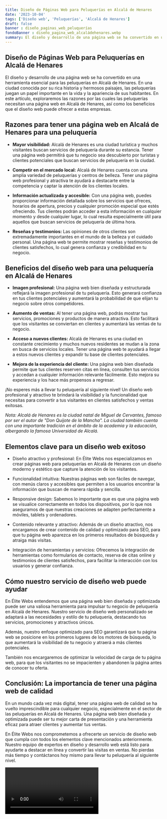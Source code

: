 ```yaml
---
title: Diseño de Páginas Web para Peluquerías en Alcalá de Henares
date: '2023-10-04'
tags: ['Diseño web', 'Peluquerías', 'Alcalá de Henares']
draft: false
banner : diseño_paginas_web_peluquerías
fondoBanner : diseño_pagina_web_alcaládehenares.webp
summary: El diseño y desarrollo de una página web se ha convertido en una herramienta esencial para las peluquerías en Alcalá de Henares. En una ciudad conocida por su rica historia y hermosos paisajes, las peluquerías juegan un papel importante en la vida y la apariencia de sus habitantes. En este artículo, exploraremos las razones por las cuales las peluquerías necesitan una página web en Alcalá de Henares, así como los beneficios que el diseño web puede ofrecer a estas empresas.
---
```


## Diseño de Páginas Web para Peluquerías en Alcalá de Henares

El diseño y desarrollo de una página web se ha convertido en una herramienta esencial para las peluquerías en Alcalá de Henares. En una ciudad conocida por su rica historia y hermosos paisajes, las peluquerías juegan un papel importante en la vida y la apariencia de sus habitantes. En este artículo, exploraremos las razones por las cuales las peluquerías necesitan una página web en Alcalá de Henares, así como los beneficios que el diseño web puede ofrecer a estas empresas.

## Razones para tener una página web en Alcalá de Henares para una peluquería

- **Mayor visibilidad:** Alcalá de Henares es una ciudad turística y muchos visitantes buscan servicios de peluquería durante su estancia. Tener una página web permitirá que tu negocio sea descubierto por turistas y clientes potenciales que buscan servicios de peluquería en la ciudad.

- **Competir en el mercado local:** Alcalá de Henares cuenta con una amplia variedad de peluquerías y centros de belleza. Tener una página web profesional y atractiva te ayudará a destacarte entre la competencia y captar la atención de los clientes locales.

- **Información actualizada y accesible:** Con una página web, puedes proporcionar información detallada sobre los servicios que ofreces, horarios de apertura, precios y cualquier promoción especial que estés ofreciendo. Tus clientes podrán acceder a esta información en cualquier momento y desde cualquier lugar, lo cual resulta especialmente útil para aquellos que buscan servicios de peluquería de última hora.

- **Reseñas y testimonios:** Las opiniones de otros clientes son extremadamente importantes en el mundo de la belleza y el cuidado personal. Una página web te permite mostrar reseñas y testimonios de clientes satisfechos, lo cual genera confianza y credibilidad en tu negocio.

## Beneficios del diseño web para una peluquería en Alcalá de Henares

- **Imagen profesional:** Una página web bien diseñada y estructurada reflejará la imagen profesional de tu peluquería. Esto generará confianza en tus clientes potenciales y aumentará la probabilidad de que elijan tu negocio sobre otros competidores.

- **Aumento de ventas:** Al tener una página web, podrás mostrar tus servicios, promociones y productos de manera atractiva. Esto facilitará que los visitantes se conviertan en clientes y aumentará las ventas de tu negocio.

- **Acceso a nuevos clientes:** Alcalá de Henares es una ciudad en constante crecimiento y muchos nuevos residentes se mudan a la zona en busca de servicios locales. Tener una página web te ayudará a llegar a estos nuevos clientes y expandir tu base de clientes potenciales.

- **Mejora de la experiencia del cliente:** Una página web bien diseñada permite que tus clientes reserven citas en línea, consulten tus servicios y accedan a cualquier información relevante fácilmente. Esto mejora su experiencia y los hace más propensos a regresar.

¡No esperes más a llevar tu peluquería al siguiente nivel! Un diseño web profesional y atractivo te brindará la visibilidad y la funcionalidad que necesitas para convertir a tus visitantes en clientes satisfechos y ventas exitosas.

*Nota: Alcalá de Henares es la ciudad natal de Miguel de Cervantes, famoso por ser el autor de "Don Quijote de la Mancha". La ciudad también cuenta con una importante tradición en el ámbito de la academia y la educación, albergando la famosa Universidad de Alcalá.*

<GifSeo />

<Cta />

## Elementos clave para un diseño web exitoso

- Diseño atractivo y profesional: En Élite Webs nos especializamos en crear páginas web para peluquerías en Alcalá de Henares con un diseño moderno y estético que capture la atención de los visitantes.

- Funcionalidad intuitiva: Nuestras páginas web son fáciles de navegar, con menús claros y accesibles que permiten a los usuarios encontrar la información que buscan de manera rápida y sencilla.

- Responsive design: Sabemos lo importante que es que una página web se visualice correctamente en todos los dispositivos, por lo que nos aseguramos de que nuestras creaciones se adapten perfectamente a móviles, tablets y ordenadores.

- Contenido relevante y atractivo: Además de un diseño atractivo, nos encargamos de crear contenido de calidad y optimizado para SEO, para que tu página web aparezca en los primeros resultados de búsqueda y atraiga más visitas.

- Integración de herramientas y servicios: Ofrecemos la integración de herramientas como formularios de contacto, reserva de citas online y testimonios de clientes satisfechos, para facilitar la interacción con los usuarios y generar confianza.

## Cómo nuestro servicio de diseño web puede ayudar

En Élite Webs entendemos que una página web bien diseñada y optimizada puede ser una valiosa herramienta para impulsar tu negocio de peluquería en Alcalá de Henares. Nuestro servicio de diseño web personalizado se adaptará a las necesidades y estilo de tu peluquería, destacando tus servicios, promociones y atractivos únicos.

Además, nuestro enfoque optimizado para SEO garantizará que tu página web se posicione en los primeros lugares de los motores de búsqueda, lo que aumentará la visibilidad de tu negocio y atraerá a más clientes potenciales.

También nos encargaremos de optimizar la velocidad de carga de tu página web, para que los visitantes no se impacienten y abandonen la página antes de conocer tu oferta.

## Conclusión: La importancia de tener una página web de calidad

En un mundo cada vez más digital, tener una página web de calidad se ha vuelto imprescindible para cualquier negocio, especialmente en el sector de las peluquerías en Alcalá de Henares. Una página web bien diseñada y optimizada puede ser tu mejor carta de presentación y una herramienta eficaz para atraer clientes y aumentar tus ventas.

En Élite Webs nos comprometemos a ofrecerte un servicio de diseño web que cumpla con todos los elementos clave mencionados anteriormente. Nuestro equipo de expertos en diseño y desarrollo web está listo para ayudarte a destacar en línea y convertir las visitas en ventas. No pierdas más tiempo y contáctanos hoy mismo para llevar tu peluquería al siguiente nivel.

<Video />

<CtaBot job='Peluquerías' city='Alcalá de Henares'/>

<Gmaps query='Alcalá de Henares+españa+maps' />